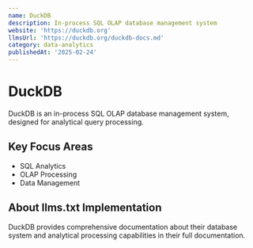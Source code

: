 ```yaml
---
name: DuckDB
description: In-process SQL OLAP database management system
website: 'https://duckdb.org'
llmsUrl: 'https://duckdb.org/duckdb-docs.md'
category: data-analytics
publishedAt: '2025-02-24'
---
```


# DuckDB

DuckDB is an in-process SQL OLAP database management system, designed for analytical query processing.

## Key Focus Areas

- SQL Analytics
- OLAP Processing
- Data Management

## About llms.txt Implementation

DuckDB provides comprehensive documentation about their database system and analytical processing capabilities in their full documentation.
